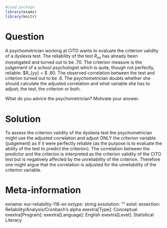 ```r
#Load package
library(exams)
library(knitr)
```
Question
========
A psychometrician working at CITO wants to evaluate the criterion validity of a dyslexia test. The reliability of the test $R_{xx}$ has already been investigated and turned out to be .70. The criterion measure is the judgement of a school psychologist which is quite, though not perfectly, reliable: $R_{yy} = $ .80. The observed correlation between the test and criterion turned out to be .6. The psychometrician doubts whether she should calculate the adjusted correlation and what variable she has to adjust; the test, the criterion or both.

What do you advice the psychometrician? Motivate your answer.

Solution
========
To assess the criterion validity of the dyslexia test the psychometrician might use the adjusted correlation and adjust ONLY the criterion variable (judgement) as if it were perfectly reliable (as the purpose is to evaluate the ability of the test to predict the criterion). The correlation between the predictor and the criterion is interpreted as the criterion validity of the CITO test but is negatively affected by the unreliability of the criterion. Therefore one might argue that the correlation is adjusted for the unreliability of the criterion variable.

Meta-information
================
exname: eur-reliability-116-en
extype: string
exsolution: ""
extol: 
exsection: Reliability/Analysis/Cronbach's alpha
exextra[Type]: Conceptual
exextra[Program]: 
exextra[Language]: English
exextra[Level]: Statistical Literacy
